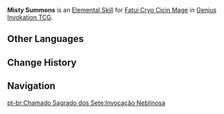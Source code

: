 {{Genius Invokation TCG Skill Infobox
|image      = Misty Summons Character Card Skill.png
|type       = Elemental Skill
|character  = Fatui Cryo Cicin Mage
|element    = Cryo
|matching   = 3
|unaligned  = 
|energy     = 
|effect     = Deals 1 {{Color|Cryo DMG}}, summons '''[[Cryo Cicins (Summon)|Cryo Cicins]]'''.<br><br>{{TCG Summon|Cryo Cicins}}
|order      = 2
}}
'''Misty Summons''' is an [[Character Card Elemental Skill|Elemental Skill]] for [[Fatui Cryo Cicin Mage (Character Card)|Fatui Cryo Cicin Mage]] in [[Genius Invokation TCG]].

==Other Languages==
{{Other Languages
|en      = Misty Summons
|zhs     = 雾虚摇唤
|zhs_rm  = Wùxū Yáohuàn
|zht     = 霧虛搖喚
|zht_rm  = Wùxū Yáohuàn
|zh_tl   = Swaying Summoning From the Misty Void
|ja      = 霧虚ろの呼びかけ
|ja_rm   = Kiri Utsuro no Yobikake
|ja_tl   = 
|ko      = 안개<->의 부름
|ko_tl   = Calling of the Mist
|es      = Invocación neblinosa
|es_tl   = Misty Summons
|fr      = Appel brumeux
|fr_tl   = Misty Calling
|ru      = Туманный призыв
|ru_tl   = Misty Summon
|th      = Misty Summons
|vi      = Kêu Gọi Sương Mù
|vi_tl   = 
|de      = Neblige Beschwörung
|de_tl   = Misty Summoning
|id      = Misty Summons
|pt      = Invocação Neblinosa
|pt_tl   = 
|tr      = Sisler İçinden Çağrı
|tr_tl   = 
|it      = Invocazioni offuscate
|it_tl   = 
}}

==Change History==
{{Change History|3.7}}

==Navigation==
{{Genius Invokation TCG Skill Navbox|Fatui Cryo Cicin Mage}}

[[pt-br:Chamado Sagrado dos Sete:Invocação Neblinosa]]